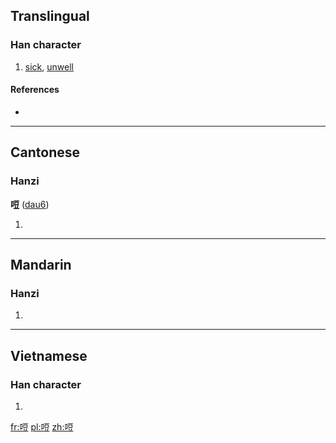 ==Translingual==

===Han character===
{{Han char|rn=30|rad=口|as=07|sn=10|four=|canj=口一口廿 (RMRT)|ids=⿰[[口]][[豆]]}}

# {{context|Cantonese}} [[sick]], [[unwell]]

====References====
* {{Han ref|kx=0190.050|dkj=03638|hdz=10627.030|uh=54E3|ud=21731}}

----

==Cantonese==

===Hanzi===
'''哣''' ([[dau6]])

# {{defn|lang=yue}}

----

==Mandarin==

===Hanzi===
{{cmn-hanzi|pin=[[pǒu]] ([[pou3]])|wg=p'ou<sup>3</sup>}}

# {{defn|lang=cmn|sort=口07}}

----

==Vietnamese==

===Han character===
{{vi-hantu|[[nhạu]]|rs=口07}}

# {{defn|lang=vi|sort=口07}}

[[fr:哣]]
[[pl:哣]]
[[zh:哣]]